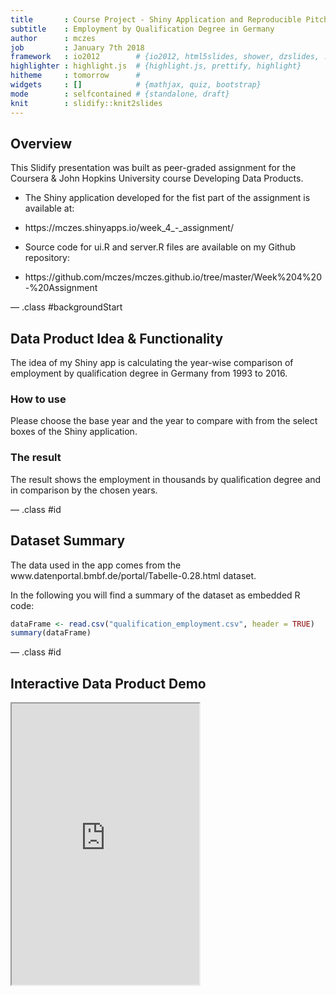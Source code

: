 ```yaml
--- 
title       : Course Project - Shiny Application and Reproducible Pitch
subtitle    : Employment by Qualification Degree in Germany
author      : mczes 
job         : January 7th 2018
framework   : io2012        # {io2012, html5slides, shower, dzslides, ...}
highlighter : highlight.js  # {highlight.js, prettify, highlight}
hitheme     : tomorrow      # 
widgets     : []            # {mathjax, quiz, bootstrap}
mode        : selfcontained # {standalone, draft}
knit        : slidify::knit2slides
--- 
```


<style>
.title-slide {
  background-color: #fff;
}
</style>

## Overview

This Slidify presentation was built as peer-graded assignment for the Coursera & John Hopkins University course 
Developing Data Products.

* The Shiny application developed for the fist part of the assignment is available at:
* https://mczes.shinyapps.io/week_4_-_assignment/

* Source code for ui.R and server.R files are available on my Github repository: 
* https://github.com/mczes/mczes.github.io/tree/master/Week%204%20-%20Assignment

--- .class #backgroundStart

## Data Product Idea & Functionality

The idea of my Shiny app is calculating the year-wise comparison of employment by qualification degree in Germany from 1993 to 2016.

### How to use

Please choose the base year and the year to compare with from the select boxes of the Shiny application.

### The result

The result shows the employment in thousands by qualification degree and in comparison by the chosen years.

--- .class #id

##  Dataset Summary

The data used in the app comes from the www.datenportal.bmbf.de/portal/Tabelle-0.28.html dataset.

In the following you will find a summary of the dataset as embedded R code:

```r
dataFrame <- read.csv("qualification_employment.csv", header = TRUE) 
summary(dataFrame)
```

--- .class #id 

## Interactive Data Product Demo

<iframe src="https://mczes.shinyapps.io/week_4_-_assignment/" style="height: 450px" scrolling="no" /></iframe>


